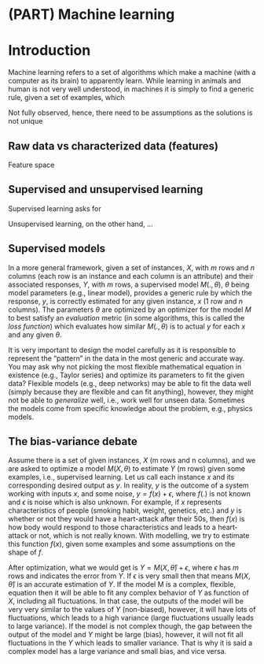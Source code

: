 # (PART) Machine learning {-} 
# Introduction

Machine learning refers to a set of algorithms which make a machine (with a computer as its brain) to apparently learn. While learning in animals and human is not very well understood, in machines it is simply to find a generic rule, given a set of examples, which  



Not fully observed, hence, there need to be assumptions as the solutions is not unique

## Raw data vs characterized data (features) 

Feature space

## Supervised and unsupervised learning
Supervised learning asks for 

Unsupervised learning, on the other hand, ...

## Supervised models
In a more general framework, given a set of instances, $X$, with $m$ rows and $n$ columns (each row is an instance and each column is an attribute) and their associated responses, $Y$, with $m$ rows, a supervised model $M(.,\theta)$, $\theta$ being model parameters (e.g., linear model), provides a generic rule by which the response, $y$, is correctly estimated for any given instance, $x$ ($1$ row and $n$ columns). The parameters $\theta$ are optimized by an optimizer for the model $M$ to best satisfy an *evaluation* metric (in some algorithms, this is called the *loss function*) which evaluates how similar $M(.,\theta)$ is to actual $y$ for each $x$ and any given $\theta$.

It is very important to design the model carefully as it is responsible to represent the "pattern" in the data in the most generic and accurate way. You may ask why not picking the most flexible mathematical equation in existence (e.g., Taylor series) and optimize its parameters to fit the given data? Flexible models (e.g., deep networks) may be able to fit the data well (simply because they are flexible and can fit anything), however, they might not be able to *generalize* well, i.e., work well for unseen data. Sometimes the models come from specific knowledge about the problem, e.g., physics models. 

## The bias-variance debate {#sec:biasVariance} 
Assume there is a set of given instances, $X$ (m rows and n columns), and we are asked to optimize a model $M(X, \theta)$ to estimate $Y$ (m rows) given some examples, i.e., supervised learning. Let us call each instance $x$ and its corresponding desired output as $y$. In reality, $y$ is the outcome of a system working with inputs $x$, and some noise, $y=f(x)+\epsilon$, where $f(.)$ is not known and $\epsilon$ is noise which is also unknown. For example, if $x$ represents characteristics of people (smoking habit, weight, genetics, etc.) and $y$ is whether or not they would have a heart-attack after their 50s, then $f(x)$ is how body would respond to those characteristics and leads to a heart-attack or not, which is not really known. With modelling, we try to estimate this function $f(x)$, given some examples and some assumptions on the shape of $f$. 

After optimization, what we would get is $Y=M(X, \hat{\theta})+\epsilon$, where $\epsilon$ has $m$ rows and indicates the error from $Y$. If $\epsilon$ is very small then that means $M(X, \hat{\theta})$ is an accurate estimation of $Y$. If the model M is a complex, flexible, equation then it will be able to fit any complex behavior of $Y$ as function of $X$, including all fluctuations. In that case, the outputs of the model will be very very similar to the values of $Y$ (non-biased), however, it will have lots of fluctuations, which leads to a high variance (large fluctuations usually leads to large variance). If the model is not complex though, the gap between the output of the model and $Y$ might be large (bias), however, it will not fit all fluctuations in the $Y$ which leads to smaller variance. That is why it is said a complex model has a large variance and small bias, and vice versa.


